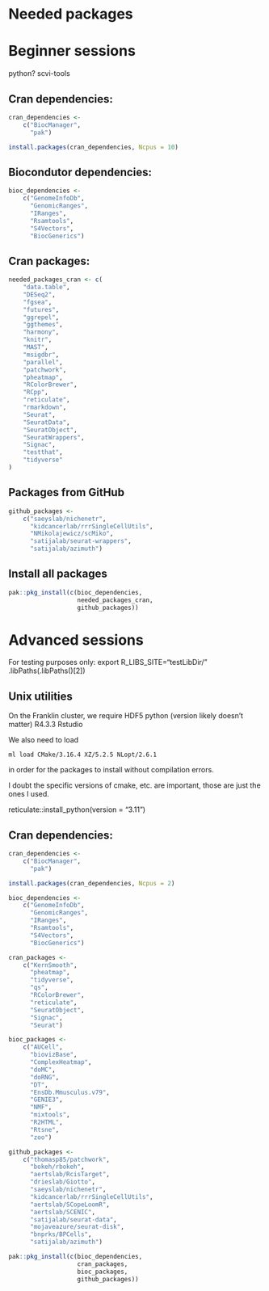 # Needed packages

# Beginner sessions

python?
scvi-tools

## Cran dependencies:
```r
cran_dependencies <-
    c("BiocManager",
      "pak")

install.packages(cran_dependencies, Ncpus = 10)
```

## Biocondutor dependencies:
```r
bioc_dependencies <-
    c("GenomeInfoDb",
      "GenomicRanges",
      "IRanges",
      "Rsamtools",
      "S4Vectors",
      "BiocGenerics")
```

## Cran packages:
```r
needed_packages_cran <- c(
    "data.table",
    "DESeq2",
    "fgsea",
    "futures",
    "ggrepel",
    "ggthemes",
    "harmony",
    "knitr",
    "MAST",
    "msigdbr",
    "parallel",
    "patchwork",
    "pheatmap",
    "RColorBrewer",
    "RCpp",
    "reticulate",
    "rmarkdown",
    "Seurat",
    "SeuratData",
    "SeuratObject",
    "SeuratWrappers",
    "Signac",
    "testthat",
    "tidyverse"
)
```

## Packages from GitHub
```r
github_packages <-
    c("saeyslab/nichenetr",
      "kidcancerlab/rrrSingleCellUtils",
      "NMikolajewicz/scMiko",
      "satijalab/seurat-wrappers",
      "satijalab/azimuth")
```

## Install all packages
```r
pak::pkg_install(c(bioc_dependencies,
                   needed_packages_cran,
                   github_packages))
```



# Advanced sessions

For testing purposes only:
export R_LIBS_SITE="testLibDir/"
.libPaths(.libPaths()[2])

## Unix utilities
On the Franklin cluster, we require
    HDF5
    python (version likely doesn't matter)
    R4.3.3
    Rstudio

We also need to load

`ml load CMake/3.16.4 XZ/5.2.5 NLopt/2.6.1`

in order for the packages to install without compilation errors.

I doubt the specific versions of cmake, etc. are important, those are just the ones I used.

reticulate::install_python(version = "3.11")

## Cran dependencies:
```r
cran_dependencies <-
    c("BiocManager",
      "pak")

install.packages(cran_dependencies, Ncpus = 2)
```

```r
bioc_dependencies <-
    c("GenomeInfoDb",
      "GenomicRanges",
      "IRanges",
      "Rsamtools",
      "S4Vectors",
      "BiocGenerics")

cran_packages <-
    c("KernSmooth",
      "pheatmap",
      "tidyverse",
      "qs",
      "RColorBrewer",
      "reticulate",
      "SeuratObject",
      "Signac",
      "Seurat")

bioc_packages <-
    c("AUCell",
      "biovizBase",
      "ComplexHeatmap",
      "doMC",
      "doRNG",
      "DT",
      "EnsDb.Mmusculus.v79",
      "GENIE3",
      "NMF",
      "mixtools",
      "R2HTML",
      "Rtsne",
      "zoo")

github_packages <-
    c("thomasp85/patchwork",
      "bokeh/rbokeh",
      "aertslab/RcisTarget",
      "drieslab/Giotto",
      "saeyslab/nichenetr",
      "kidcancerlab/rrrSingleCellUtils",
      "aertslab/SCopeLoomR",
      "aertslab/SCENIC",
      "satijalab/seurat-data",
      "mojaveazure/seurat-disk",
      "bnprks/BPCells",
      "satijalab/azimuth")

pak::pkg_install(c(bioc_dependencies,
                   cran_packages,
                   bioc_packages,
                   github_packages))
```

